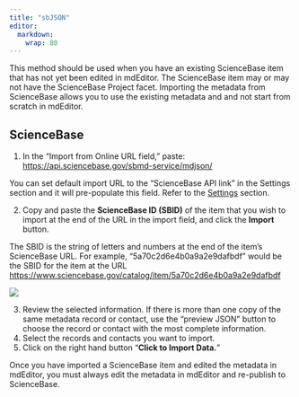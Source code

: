 ```yaml
---
title: "sbJSON"
editor: 
  markdown: 
    wrap: 80
---
```


This method should be used when you have an existing ScienceBase item that has
not yet been edited in mdEditor. The ScienceBase item may or may not have the
ScienceBase Project facet. Importing the metadata from ScienceBase allows you to
use the existing metadata and and not start from scratch in mdEditor.

## ScienceBase

1.  In the "Import from Online URL field," paste:
    <https://api.sciencebase.gov/sbmd-service/mdjson/>

You can set default import URL to the "ScienceBase API link" in the Settings
section and it will pre-populate this field. Refer to the
[Settings](../settings.qmd) section.

2.  Copy and paste the **ScienceBase ID (SBID)** of the item that you wish to
    import at the end of the URL in the import field, and click the **Import**
    button.

The SBID is the string of letters and numbers at the end of the item’s
ScienceBase URL. For example, "5a70c2d6e4b0a9a2e9dafbdf" would be the SBID for
the item at the URL
<https://www.sciencebase.gov/catalog/item/5a70c2d6e4b0a9a2e9dafbdf>

![](/assets/sbjson_import_data.png)

3.  Review the selected information. If there is more than one copy of the same
    metadata record or contact, use the "preview JSON" button to choose the
    record or contact with the most complete information.
4.  Select the records and contacts you want to import.
5.  Click on the right hand button “**Click to Import Data.**”

Once you have imported a ScienceBase item and edited the metadata in mdEditor,
you must always edit the metadata in mdEditor and re-publish to ScienceBase.
